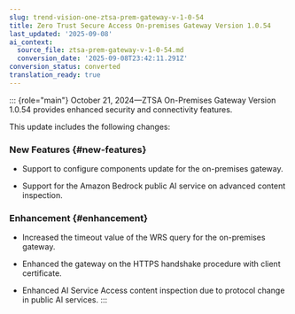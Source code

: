 ```yaml
---
slug: trend-vision-one-ztsa-prem-gateway-v-1-0-54
title: Zero Trust Secure Access On-premises Gateway Version 1.0.54
last_updated: '2025-09-08'
ai_context:
  source_file: ztsa-prem-gateway-v-1-0-54.md
  conversion_date: '2025-09-08T23:42:11.291Z'
conversion_status: converted
translation_ready: true
---
```


::: {role="main"}
October 21, 2024—ZTSA On-Premises Gateway Version 1.0.54 provides enhanced security and connectivity features.

This update includes the following changes:

### New Features {#new-features}

- Support to configure components update for the on-premises gateway.

- Support for the Amazon Bedrock public AI service on advanced content inspection.

### Enhancement {#enhancement}

- Increased the timeout value of the WRS query for the on-premises gateway.

- Enhanced the gateway on the HTTPS handshake procedure with client certificate.

- Enhanced AI Service Access content inspection due to protocol change in public AI services.
:::

